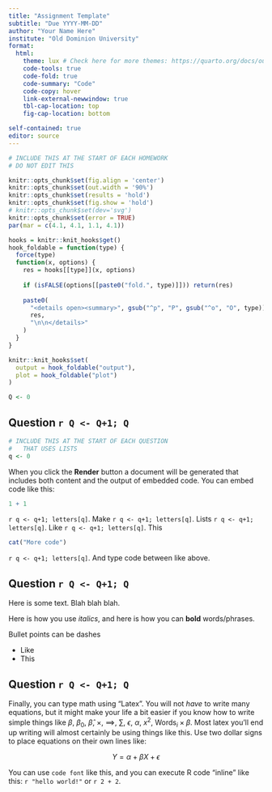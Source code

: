 ```yaml
---
title: "Assignment Template"
subtitle: "Due YYYY-MM-DD"
author: "Your Name Here"
institute: "Old Dominion University"
format: 
  html:
    theme: lux # Check here for more themes: https://quarto.org/docs/output-formats/html-themes.html
    code-tools: true
    code-fold: true
    code-summary: "Code"
    code-copy: hover
    link-external-newwindow: true
    tbl-cap-location: top
    fig-cap-location: bottom

self-contained: true
editor: source
---
```


```r
# INCLUDE THIS AT THE START OF EACH HOMEWORK
# DO NOT EDIT THIS

knitr::opts_chunk$set(fig.align = 'center')
knitr::opts_chunk$set(out.width = '90%')
knitr::opts_chunk$set(results = 'hold')
knitr::opts_chunk$set(fig.show = 'hold')
# knitr::opts_chunk$set(dev='svg')
knitr::opts_chunk$set(error = TRUE)
par(mar = c(4.1, 4.1, 1.1, 4.1))

hooks = knitr::knit_hooks$get()
hook_foldable = function(type) {
  force(type)
  function(x, options) {
    res = hooks[[type]](x, options)
    
    if (isFALSE(options[[paste0("fold.", type)]])) return(res)
    
    paste0(
      "<details open><summary>", gsub("^p", "P", gsub("^o", "O", type)), "</summary>\n\n",
      res,
      "\n\n</details>"
    )
  }
}

knitr::knit_hooks$set(
  output = hook_foldable("output"),
  plot = hook_foldable("plot")
)

Q <- 0
```

## Question `r Q <- Q+1; Q`

<!-- Highlight text and type `ctrl+shift+c` (`cmd+shift+c` on mac) to make comments that are not in code chunks. -->

```r
# INCLUDE THIS AT THE START OF EACH QUESTION
#   THAT USES LISTS
q <- 0
```

When you click the **Render** button a document will be generated that includes both content and the output of embedded code. You can embed code like this:

```r
1 + 1
```

`r q <- q+1; letters[q]`. Make
`r q <- q+1; letters[q]`. Lists
`r q <- q+1; letters[q]`. Like
`r q <- q+1; letters[q]`. This

```r
cat("More code")
```

`r q <- q+1; letters[q]`. And type code between like above.

## Question `r Q <- Q+1; Q`

Here is some text.  Blah blah blah.

Here is how you use *italics*, and here is how you can **bold** words/phrases.

Bullet points can be dashes

- Like
- This

## Question `r Q <- Q+1; Q`

Finally, you can type math using "Latex".  You will not *have* to write many equations, but it might make your life a bit easier if you know how to write simple things like $\beta$, $\beta_{0}$, $\widehat{\beta}$, $\times$, $\implies$, $\sum$, $\epsilon$, $\alpha$, $x^{2}$, $\text{Words}_{i}\times \beta$.  Most latex you'll end up writing will almost certainly be using things like this.  Use two dollar signs to place equations on their own lines like:

$$Y = \alpha + \beta X + \epsilon$$

You can use `code font` like this, and you can execute R code "inline" like this: `r "hello world!"` or `r 2 + 2`.